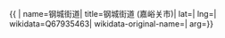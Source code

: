 {{ {{{1|PRC admin/showdata}}}|
name=钢城街道|
title=钢城街道 (嘉峪关市)|
lat=|
lng=|
wikidata=Q67935463|
wikidata-original-name=|
arg={{{arg|}}}}}